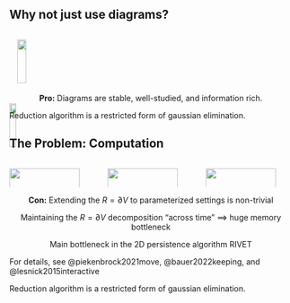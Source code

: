 
## Why not just use diagrams?

<!-- Extending the reduction algorithm to parameterized settings is highly non-trivial -->

:::: {.columns}

:::{.fragment}

::: {.column width="45%" layout-align="right" style="margin-left: 1em;"}
![](animations/dgms_vineyards.gif){width=90%}
:::

::: {.column width="45%" height="1em" layout-align="left"}
![](animations/complex_plain.gif){width=90%}
:::

:::

::::

:::{style="text-align: center;"}

__Pro:__ Diagrams are stable, well-studied, and information rich.

:::


::: {.notes}
Reduction algorithm is a restricted form of gaussian elimination. 
:::


## The Problem: Computation

:::: {.columns}

::: {.column width="33%"}
![](animations/dgms_vineyards.gif){width=90%}
:::

::: {.column width="33%" height="1em"}
![](animations/complex.gif){width=90%}
:::

::: {.column width="33%"}
![](animations/spy_matrices.gif){width=90%}
:::

::::

:::{style="text-align: center;"}

__Con:__ Extending the $R = \partial V$ to parameterized settings is non-trivial

:::

<div style="text-align: center;">

Maintaining the $R = \partial V$ decomposition "across time" $\implies$ huge memory bottleneck

</div>

:::{style="text-align: center;"}

Main bottleneck in the 2D persistence algorithm RIVET

:::

:::{.aside}
For details, see @piekenbrock2021move, @bauer2022keeping, and @lesnick2015interactive
:::

::: {.notes}
Reduction algorithm is a restricted form of gaussian elimination. 
:::
